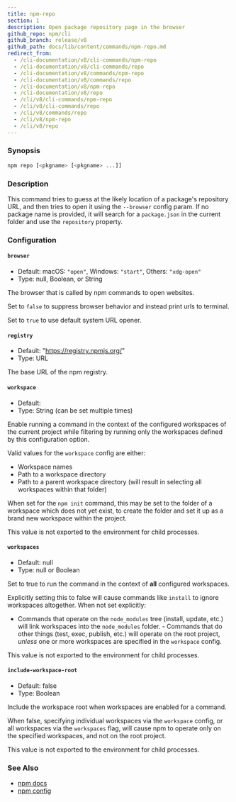 ```yaml
---
title: npm-repo
section: 1
description: Open package repository page in the browser
github_repo: npm/cli
github_branch: release/v8
github_path: docs/lib/content/commands/npm-repo.md
redirect_from:
  - /cli-documentation/v8/cli-commands/npm-repo
  - /cli-documentation/v8/cli-commands/repo
  - /cli-documentation/v8/commands/npm-repo
  - /cli-documentation/v8/commands/repo
  - /cli-documentation/v8/npm-repo
  - /cli-documentation/v8/repo
  - /cli/v8/cli-commands/npm-repo
  - /cli/v8/cli-commands/repo
  - /cli/v8/commands/repo
  - /cli/v8/npm-repo
  - /cli/v8/repo
---
```


### Synopsis

```bash
npm repo [<pkgname> [<pkgname> ...]]
```

### Description

This command tries to guess at the likely location of a package's repository URL, and then tries to open it using the `--browser` config param. If no package name is provided, it will search for a `package.json` in the current folder and use the `repository` property.

### Configuration

#### `browser`

- Default: macOS: `"open"`, Windows: `"start"`, Others: `"xdg-open"`
- Type: null, Boolean, or String

The browser that is called by npm commands to open websites.

Set to `false` to suppress browser behavior and instead print urls to terminal.

Set to `true` to use default system URL opener.

#### `registry`

- Default: "https://registry.npmjs.org/"
- Type: URL

The base URL of the npm registry.

#### `workspace`

- Default:
- Type: String (can be set multiple times)

Enable running a command in the context of the configured workspaces of the current project while filtering by running only the workspaces defined by this configuration option.

Valid values for the `workspace` config are either:

- Workspace names
- Path to a workspace directory
- Path to a parent workspace directory (will result in selecting all workspaces within that folder)

When set for the `npm init` command, this may be set to the folder of a workspace which does not yet exist, to create the folder and set it up as a brand new workspace within the project.

This value is not exported to the environment for child processes.

#### `workspaces`

- Default: null
- Type: null or Boolean

Set to true to run the command in the context of **all** configured workspaces.

Explicitly setting this to false will cause commands like `install` to ignore workspaces altogether. When not set explicitly:

- Commands that operate on the `node_modules` tree (install, update, etc.) will link workspaces into the `node_modules` folder. - Commands that do other things (test, exec, publish, etc.) will operate on the root project, _unless_ one or more workspaces are specified in the `workspace` config.

This value is not exported to the environment for child processes.

#### `include-workspace-root`

- Default: false
- Type: Boolean

Include the workspace root when workspaces are enabled for a command.

When false, specifying individual workspaces via the `workspace` config, or all workspaces via the `workspaces` flag, will cause npm to operate only on the specified workspaces, and not on the root project.

This value is not exported to the environment for child processes.

### See Also

- [npm docs](/cli/v8/commands/npm-docs)
- [npm config](/cli/v8/commands/npm-config)
